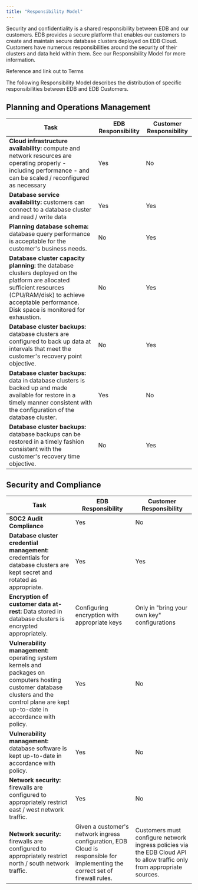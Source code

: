 ```yaml
---
title: "Responsibility Model"
---
```


Security and confidentiality is a shared responsibility between EDB and our customers. EDB provides a secure platform that enables our customers to create and maintain secure database clusters deployed on EDB Cloud. Customers have numerous responsibilities around the security of their clusters and data held within them. See our Responsibility Model for more information.

Reference and link out to Terms

The following Responsibility Model describes the distribution of specific responsibilities between EDB and EDB Customers.


## Planning and Operations Management


| Task  | EDB Responsibility  | Customer Responsibility  |
| ----- | ------------------------- | ------------------------ |
| **Cloud infrastructure availability:** compute and network resources are operating properly - including performance - and can be scaled / reconfigured as necessary  | Yes  | No  |
| **Database service availability:** customers can connect to a database cluster and read / write data  | Yes  | Yes  |
| **Planning database schema:** database query performance is acceptable for the customer's business needs.  | No  | Yes  |
| **Database cluster capacity planning:** the database clusters deployed on the platform are allocated sufficient resources (CPU/RAM/disk) to achieve acceptable performance. Disk space is monitored for exhaustion.  | No  | Yes  |
| **Database cluster backups:** database clusters are configured to back up data at intervals that meet the customer's recovery point objective.  | No  | Yes  |
| **Database cluster backups:** data in database clusters is backed up and made available for restore in a timely manner consistent with the configuration of the database cluster.  | Yes  | No  |
| **Database cluster backups:** database backups can be restored in a timely fashion consistent with the customer's recovery time objective.  | No  | Yes  |




## Security and Compliance



| Task  | EDB Responsibility  | Customer Responsibility  |
| ----- | ------------------------- | ------------------------ |
| **SOC2 Audit Compliance**  | Yes  | No  |
| **Database cluster credential management:** credentials for database clusters are kept secret and rotated as appropriate.  | Yes  | Yes  |
| **Encryption of customer data at-rest:** Data stored in database clusters is encrypted appropriately.  |  Configuring encryption with appropriate keys  | Only in "bring your own key" configurations  |
| **Vulnerability management:** operating system kernels and packages on computers hosting customer database clusters and the control plane are kept up-to-date in accordance with policy.  | Yes  | No  |
| **Vulnerability management:** database software is kept up-to-date in accordance with policy.  | Yes  | No  |
| **Network security:** firewalls are configured to appropriately restrict east / west network traffic.  | Yes  | No  |
| **Network security:** firewalls are configured to appropriately restrict north / south network traffic.  | Given a customer's network ingress configuration, EDB Cloud is responsible for implementing the correct set of firewall rules.  | Customers must configure network ingress policies via the EDB Cloud API to allow traffic only from appropriate sources.  |




